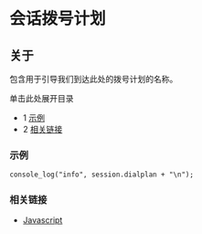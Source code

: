 # 会话拨号计划

## 关于

包含用于引导我们到达此处的拨号计划的名称。

单击此处展开目录

* 1 [示例](#example)
* 2 [相关链接](#see-also)

### 示例

```xml
console_log("info", session.dialplan + "\n");
```

### 相关链接

* [Javascript](../index.mdx#api)